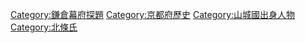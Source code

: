 {{catmore}}

[[Category:鎌倉幕府探題|Category:鎌倉幕府探題]]
[[Category:京都府歷史|Category:京都府歷史]]
[[Category:山城國出身人物|Category:山城國出身人物]]
[[Category:北條氏|Category:北條氏]]